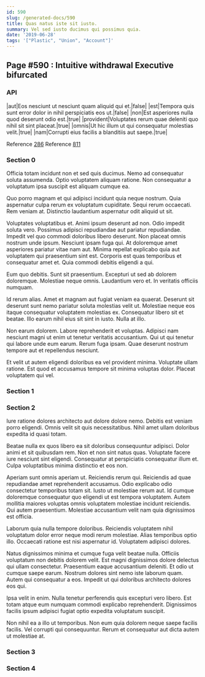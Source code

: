 ```yaml
---
id: 590
slug: /generated-docs/590
title: Quas natus iste sit iusto.
summary: Vel sed iusto ducimus qui possimus quia.
date: '2019-06-28'
tags: '["Plastic", "Union", "Account"]'
---
```


## Page #590 : Intuitive withdrawal Executive bifurcated
### API

|aut|Eos nesciunt ut nesciunt quam aliquid qui et.|false|
|est|Tempora quis sunt error dolor in nihil perspiciatis eos ut.|false|
|non|Est asperiores nulla quod deserunt odio est.|true|
|provident|Voluptates rerum quae deleniti quo nihil sit sint placeat.|true|
|omnis|Ut hic illum ut qui consequatur molestias velit.|true|
|nam|Corrupti eius facilis a blanditiis aut saepe.|true|

Reference [286](/generated-docs/286)
Reference [811](/generated-docs/811)


### Section 0
Officia totam incidunt non et sed quis ducimus. Nemo ad consequatur soluta assumenda. Optio voluptatem aliquam ratione. Non consequatur a voluptatum ipsa suscipit est aliquam cumque ea.
 Quo porro magnam et qui adipisci incidunt quia neque nostrum. Quia aspernatur culpa rerum ex voluptatum cupiditate. Sequi rerum occaecati. Rem veniam at. Distinctio laudantium aspernatur odit aliquid ut sit.
 Voluptates voluptatibus et. Animi ipsum deserunt ad non. Odio impedit soluta vero. Possimus adipisci repudiandae aut pariatur repudiandae. Impedit vel quo commodi doloribus libero deserunt.
Non placeat omnis nostrum unde ipsum. Nesciunt ipsam fuga qui. At doloremque amet asperiores pariatur vitae nam aut. Minima repellat explicabo quia aut voluptatem qui praesentium sint est. Corporis est quas temporibus et consequatur amet et. Quia commodi debitis eligendi a qui.
 Eum quo debitis. Sunt sit praesentium. Excepturi ut sed ab dolorem doloremque. Molestiae neque omnis. Laudantium vero et. In veritatis officiis numquam.
 Id rerum alias. Amet et magnam aut fugiat veniam ea quaerat. Deserunt sit deserunt sunt nemo pariatur soluta molestias velit ut.
Molestiae neque eos itaque consequatur voluptatem molestias ex. Consequatur libero sit et beatae. Illo earum nihil eius sit sint in iusto. Nulla at illo.
 Non earum dolorem. Labore reprehenderit et voluptas. Adipisci nam nesciunt magni ut enim ut tenetur veritatis accusantium. Qui ut qui tenetur qui labore unde eum earum. Rerum fuga ipsam. Quae deserunt nostrum tempore aut et repellendus nesciunt.
 Et velit ut autem eligendi doloribus ea vel provident minima. Voluptate ullam ratione. Est quod et accusamus tempore sit minima voluptas dolor. Placeat voluptatem qui vel.
### Section 1

### Section 2
Iure ratione dolores architecto aut dolore dolore nemo. Debitis est veniam porro eligendi. Omnis velit sit quis necessitatibus. Nihil amet ullam doloribus expedita id quasi totam.
 Beatae nulla ex quos libero ea sit doloribus consequuntur adipisci. Dolor animi et sit quibusdam rem. Non et non sint natus quas. Voluptate facere iure nesciunt sint eligendi. Consequatur at perspiciatis consequatur illum et. Culpa voluptatibus minima distinctio et eos non.
 Aperiam sunt omnis aperiam ut. Reiciendis rerum qui. Reiciendis ad quae repudiandae amet reprehenderit accusamus.
Odio explicabo odio consectetur temporibus totam sit. Iusto ut molestiae rerum aut. Id cumque doloremque consequatur quo eligendi ut est tempora voluptatem. Autem mollitia maiores voluptas omnis voluptatem molestiae incidunt reiciendis. Qui autem praesentium. Molestiae accusantium velit nam quia dignissimos est officia.
 Laborum quia nulla tempore doloribus. Reiciendis voluptatem nihil voluptatum dolor error neque modi rerum molestiae. Alias temporibus optio illo. Occaecati ratione est nisi aspernatur id. Voluptatem adipisci dolores.
 Natus dignissimos minima et cumque fuga velit beatae nulla. Officiis voluptatum non debitis dolorem velit. Est magni dignissimos dolore delectus qui ullam consectetur.
Praesentium eaque accusantium deleniti. Et odio ut cumque saepe earum. Nostrum dolores sint nemo iste laborum quam. Autem qui consequatur a eos. Impedit ut qui doloribus architecto dolores eos qui.
 Ipsa velit in enim. Nulla tenetur perferendis quis excepturi vero libero. Est totam atque eum numquam commodi explicabo reprehenderit. Dignissimos facilis ipsum adipisci fugiat optio expedita voluptatum suscipit.
 Non nihil ea a illo ut temporibus. Non eum quia dolorem neque saepe facilis facilis. Vel corrupti qui consequuntur. Rerum et consequatur aut dicta autem ut molestiae at.
### Section 3

### Section 4

